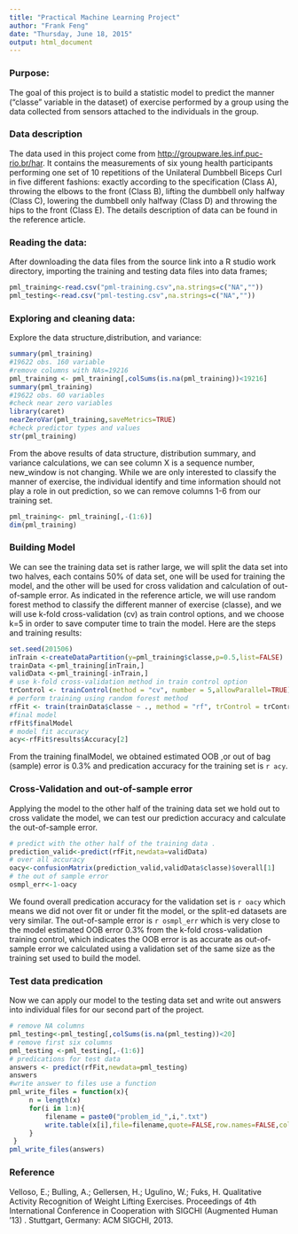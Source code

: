 ```yaml
---
title: "Practical Machine Learning Project"
author: "Frank Feng"
date: "Thursday, June 18, 2015"
output: html_document
---
```

### Purpose:

The goal of this project is to build a statistic model to predict the manner ("classe" variable in the dataset) of exercise performed by a group using the data collected from sensors attached to the individuals in the group.   

### Data description

The data used in this project come from  <http://groupware.les.inf.puc-rio.br/har>. 
It contains the measurements of six young health participants performing one set of 10 repetitions of the Unilateral Dumbbell Biceps Curl in five different fashions: exactly according to the specification (Class A), throwing the elbows to the front (Class B), lifting the dumbbell only halfway (Class C), lowering the dumbbell only halfway (Class D) and throwing the hips to the front (Class E). The details description of data can be found in the reference article.

### Reading the data:
After downloading the data files from the source link into a R studio work directory, importing the training and testing data files into data frames;
```r
pml_training<-read.csv("pml-training.csv",na.strings=c("NA",""))
pml_testing<-read.csv("pml-testing.csv",na.strings=c("NA",""))
```

### Exploring and cleaning data:
Explore the data structure,distribution, and variance: 
```r
summary(pml_training)
#19622 obs. 160 variable
#remove columns with NAs=19216
pml_training <- pml_training[,colSums(is.na(pml_training))<19216]
summary(pml_training)
#19622 obs. 60 variables
#check near zero variables
library(caret)
nearZeroVar(pml_training,saveMetrics=TRUE)
#check predictor types and values
str(pml_training)
```
From the above results of data structure, distribution summary, and variance calculations, we can see column X is a sequence number, new_window is not changing. While we are only interested to classify the manner of exercise, the individual identify and time information should not play a role in out prediction, so we can remove columns 1-6 from our training set.
```r
pml_training<- pml_training[,-(1:6)]
dim(pml_training)
```

### Building Model 
We can see the training data set is rather large, we will split the data set into two halves, each contains 50% of data set, one will be used for training the model, and the other will be used for cross validation and calculation of out-of-sample error. As indicated in the reference article, we will use random forest method to classify the different manner of exercise (classe), and we will use k-fold cross-validation (cv) as train control options, and we choose k=5 in order to save computer time to train the model. Here are the steps and training results:
```r
set.seed(201506)
inTrain <-createDataPartition(y=pml_training$classe,p=0.5,list=FALSE)
trainData <-pml_training[inTrain,]
validData <-pml_training[-inTrain,]
# use k-fold cross-validation method in train control option
trControl <- trainControl(method = "cv", number = 5,allowParallel=TRUE)
# perform training using random forest method
rfFit <- train(trainData$classe ~ ., method = "rf", trControl = trControl, data =trainData)
#final model
rfFit$finalModel
# model fit accuracy
acy<-rfFit$results$Accuracy[2]
```
From the training finalModel, we obtained estimated OOB ,or out of bag (sample) error is 0.3% and predication accuracy for the training set is `r acy`.

### Cross-Validation and out-of-sample error
Applying the model to the other half of the training data set we hold out to cross validate the model, we can test our prediction accuracy and calculate the out-of-sample error.
```r
# predict with the other half of the training data .
prediction_valid<-predict(rfFit,newdata=validData)
# over all accuracy
oacy<-confusionMatrix(prediction_valid,validData$classe)$overall[1]
# the out of sample error
osmpl_err<-1-oacy
```
We found overall predication accuracy for the validation set is `r oacy`  which means we did not over fit or under fit the model, or the split-ed datasets are very similar.  The out-of-sample error is `r osmpl_err` which is very close to the model estimated OOB error 0.3% from the k-fold cross-validation training control, which indicates the OOB error is as accurate as out-of-sample error we calculated using a validation set of the same size as the training set used to build the model.

### Test data predication
Now we can apply our model to the testing data set and write out answers into individual files for our second part of the project. 
```r
# remove NA columns
pml_testing<-pml_testing[,colSums(is.na(pml_testing))<20]
# remove first six columns
pml_testing <-pml_testing[,-(1:6)]
# predications for test data
answers <- predict(rfFit,newdata=pml_testing)
answers
#write answer to files use a function
pml_write_files = function(x){
     n = length(x)
     for(i in 1:n){
         filename = paste0("problem_id_",i,".txt")
         write.table(x[i],file=filename,quote=FALSE,row.names=FALSE,col.nam=FALSE)
     }
 }
pml_write_files(answers)
```

### Reference
Velloso, E.; Bulling, A.; Gellersen, H.; Ugulino, W.; Fuks, H. Qualitative Activity Recognition of Weight Lifting Exercises. Proceedings of 4th International Conference in Cooperation with SIGCHI (Augmented Human '13) . Stuttgart, Germany: ACM SIGCHI, 2013.